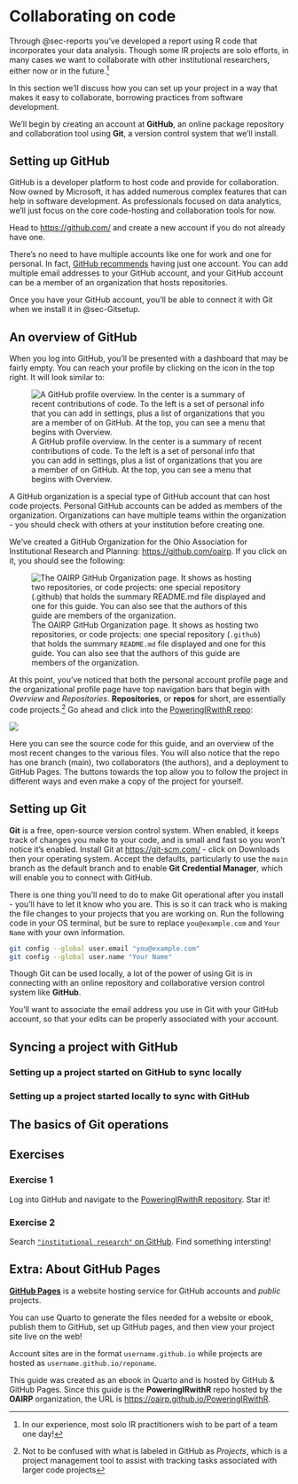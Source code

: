 # Collaborating on code {#sec-collaboration}

Through @sec-reports you've developed a report using R code that incorporates your data analysis.  Though some IR projects are solo efforts, in many cases we want to collaborate with other institutional researchers, either now or in the future.^[In our experience, most solo IR practitioners wish to be part of a team one day!]

In this section we'll discuss how you can set up your project in a way that makes it easy to collaborate, borrowing practices from software development.

We'll begin by creating an account at **GitHub**, an online package repository and collaboration tool using **Git**, a version control system that we'll install.

## Setting up GitHub

GitHub is a developer platform to host code and provide for collaboration.  Now owned by Microsoft, it has added numerous complex features that can help in software development.  As professionals focused on data analytics, we'll just focus on the core code-hosting and collaboration tools for now.

Head to <https://github.com/> and create a new account if you do not already have one.

::: {.callout-note}
There's no need to have multiple accounts like one for work and one for personal.  In fact, [GitHub recommends](https:/docs.github.com/en/get-started/learning-about-github/types-of-github-accounts#personal-accounts) having just one account.  You can add multiple email addresses to your GitHub account, and your GitHub account can be a member of an organization that hosts repositories.
:::

Once you have your GitHub account, you'll be able to connect it with Git when we install it in @sec-Gitsetup.

## An overview of GitHub

When you log into GitHub, you'll be presented with a dashboard that may be fairly empty.  You can reach your profile by clicking on the icon in the top right.  It will look similar to:

![A GitHub profile overview.  In the center is a summary of recent contributions of code.  To the left is a set of personal info that you can add in settings, plus a list of organizations that you are a member of on GitHub.  At the top, you can see a menu that begins with Overview.](screenshots/github-personal.png){fig-alt="A screenshot of a GitHub personal profile page."}

A GitHub organization is a special type of GitHub account that can host code projects.  Personal GitHub accounts can be added as members of the organization.  Organizations can have multiple teams within the organization - you should check with others at your institution before creating one.

We've created a GitHub Organization for the Ohio Association for Institutional Research and Planning: <https://github.com/oairp>.  If you click on it, you should see the following:

![The OAIRP GitHub Organization page.  It shows as hosting two repositories, or code projects: one special repository (`.github`) that holds the summary `README.md` file displayed and one for this guide.  You can also see that the authors of this guide are members of the organization.](screenshots/github-org.png){fig-alt="A screenshot of a GitHub organization page."}

At this point, you've noticed that both the personal account profile page and the organizational profile page have top navigation bars that begin with *Overview* and *Repositories*.  **Repositories**, or **repos** for short, are essentially code projects.^[Not to be confused with what is labeled in GitHub as *Projects*, which is a project management tool to assist with tracking tasks associated with larger code projects] Go ahead and click into the [PoweringIRwithR repo](https://github.com/OAIRP/PoweringIRwithR):

![](screenshots/github-repo.png){fig-alt="A screenshot of a GitHub repo."}

Here you can see the source code for this guide, and an overview of the most recent changes to the various files.  You will also notice that the repo has one branch (main), two collaborators (the authors), and a deployment to GitHub Pages.  The buttons towards the top allow you to follow the project in different ways and even make a copy of the project for yourself.

## Setting up Git {#sec-Gitsetup}

**Git** is a free, open-source version control system.  When enabled, it keeps track of changes you make to your code, and is small and fast so you won't notice it's enabled.  Install Git at <https://git-scm.com/> - click on Downloads then your operating system.  Accept the defaults, particularly to use the `main` branch as the default branch and to enable **Git Credential Manager**, which will enable you to connect with GitHub.

There is one thing you'll need to do to make Git operational after you install - you'll have to let it know who you are.  This is so it can track who is making the file changes to your projects that you are working on.  Run the following code in your OS terminal, but be sure to replace `you@example.com` and `Your Name` with your own information.

```.bash
git config --global user.email "you@example.com"
git config --global user.name "Your Name"
```

Though Git can be used locally, a lot of the power of using Git is in connecting with an online repository and collaborative version control system like **GitHub**.

::: {.callout-note}
You'll want to associate the email address you use in Git with your GitHub account, so that your edits can be properly associated with your account.  
:::

## Syncing a project with GitHub {#sec-syncGitHub}


### Setting up a project started on GitHub to sync locally


### Setting up a project started locally to sync with GitHub


## The basics of Git operations


## Exercises {.unnumbered}

### Exercise 1

Log into GitHub and navigate to the [PoweringIRwithR repository](https://github.com/oairp/PoweringIRwithR).  Star it!


### Exercise 2

Search [`"institutional research"` on GitHub](https://github.com/search?q=%22institutional+research%22&type=repositories).  Find something intersting!


## Extra: About GitHub Pages {.unnumbered}

[**GitHub Pages**](https://pages.github.com/) is a website hosting service for GitHub accounts and *public* projects.

You can use Quarto to generate the files needed for a website or ebook, publish them to GitHub, set up GitHub pages, and then view your project site live on the web!

Account sites are in the format `username.github.io` while projects are hosted as `username.github.io/reponame`.

This guide was created as an ebook in Quarto and is hosted by GitHub & GitHub Pages.  Since this guide is the **PoweringIRwithR** repo hosted by the **OAIRP** organization, the URL is <https://oairp.github.io/PoweringIRwithR>.